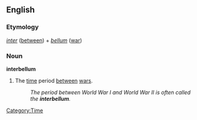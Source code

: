 ==English==

===Etymology===
{{L.}} ''[[inter]]'' ([[between]]) + ''[[bellum]]'' ([[war]])

===Noun===
'''interbellum'''

# The [[time]] period [[between]] [[war]]s.
#:''The period between World War I and World War II is often called the '''interbellum'''.''

[[Category:Time]]